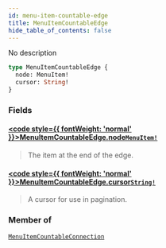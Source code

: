 ```yaml
---
id: menu-item-countable-edge
title: MenuItemCountableEdge
hide_table_of_contents: false
---
```








No description

```graphql
type MenuItemCountableEdge {
  node: MenuItem!
  cursor: String!
}
```


### Fields

#### [<code style={{ fontWeight: 'normal' }}>MenuItemCountableEdge.<b>node</b></code>](#)<Bullet />[`MenuItem!`](../../../developer/api-reference/objects/menu-item) <Badge class="secondary" text="non-null"/> <Badge class="secondary" text="object"/>
> The item at the end of the edge.
> 

#### [<code style={{ fontWeight: 'normal' }}>MenuItemCountableEdge.<b>cursor</b></code>](#)<Bullet />[`String!`](../../../developer/api-reference/scalars/string) <Badge class="secondary" text="non-null"/> <Badge class="secondary" text="scalar"/>
> A cursor for use in pagination.
> 



### Member of

[`MenuItemCountableConnection`](../../../developer/api-reference/objects/menu-item-countable-connection)  <Badge class="secondary" text="object"/>



